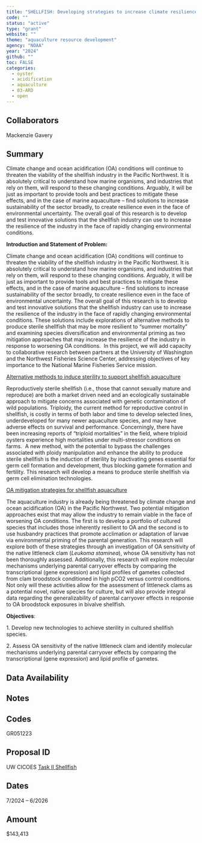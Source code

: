 ```yaml
---
title: "SHELLFISH: Developing strategies to increase climate resilience in restoration and commercial shellfish aquaculture "
code: ""
status: "active"
type: "grant"
website: ""
theme: "aquaculture resource development"
agency: "NOAA"
year: "2024"
github: ""
toc: FALSE
categories:
  - oyster
  - acidification
  - aquaculture
  - 03-ARD
  - open
---
```


## Collaborators

Mackenzie Gavery

## Summary

Climate change and ocean acidification (OA) conditions will continue to threaten the viability of the shellfish industry in the Pacific Northwest. It is absolutely critical to understand how marine organisms, and industries that rely on them, will respond to these changing conditions. Arguably, it will be just as important to provide tools and best practices to mitigate these effects, and in the case of marine aquaculture – find solutions to increase sustainability of the sector broadly, to create resilience even in the face of environmental uncertainty. The overall goal of this research is to develop and test innovative solutions that the shellfish industry can use to increase the resilience of the industry in the face of rapidly changing environmental conditions.

**Introduction and Statement of Problem:**

Climate change and ocean acidification (OA) conditions will continue to threaten the viability of the shellfish industry in the Pacific Northwest. It is absolutely critical to understand how marine organisms, and industries that rely on them, will respond to these changing conditions. Arguably, it will be just as important to provide tools and best practices to mitigate these effects, and in the case of marine aquaculture – find solutions to increase sustainability of the sector broadly, to create resilience even in the face of environmental uncertainty. The overall goal of this research is to develop and test innovative solutions that the shellfish industry can use to increase the resilience of the industry in the face of rapidly changing environmental conditions. These solutions include explorations of alternative methods to produce sterile shellfish that may be more resilient to “summer mortality” and examining species diversification and environmental priming as two mitigation approaches that may increase the resilience of the industry in response to worsening OA conditions.  In this project, we will add capacity to collaborative research between partners at the University of Washington and the Northwest Fisheries Science Center, addressing objectives of key importance to the National Marine Fisheries Service mission.

[Alternative methods to induce sterility to support shellfish aquaculture]{.underline}

Reproductively sterile shellfish (i.e., those that cannot sexually mature and reproduce) are both a market driven need and an ecologically sustainable approach to mitigate concerns associated with genetic contamination of wild populations. Triploidy, the current method for reproductive control in shellfish, is costly in terms of both labor and time to develop selected lines, underdeveloped for many newer aquaculture species, and may have adverse effects on survival and performance. Concerningly, there have been increasing reports of “triploid mortalities” in the field, where triploid oysters experience high mortalities under multi-stressor conditions on farms.  A new method, with the potential to bypass the challenges associated with ploidy manipulation and enhance the ability to produce sterile shellfish is the induction of sterility by inactivating genes essential for germ cell formation and development, thus blocking gamete formation and fertility. This research will develop a means to produce sterile shellfish via germ cell elimination technologies.

[OA mitigation strategies for shellfish aquaculture]{.underline}

The aquaculture industry is already being threatened by climate change and ocean acidification (OA) in the Pacific Northwest. Two potential mitigation approaches exist that may allow the industry to remain viable in the face of worsening OA conditions. The first is to develop a portfolio of cultured species that includes those inherently resilient to OA and the second is to use husbandry practices that promote acclimation or adaptation of larvae via environmental priming of the parental generation. This research will explore both of these strategies through an investigation of OA sensitivity of the native littleneck clam (*Leukoma staminea*), whose OA sensitivity has not been thoroughly assessed. Additionally, this research will explore molecular mechanisms underlying parental carryover effects by comparing the transcriptional (gene expression) and lipid profiles of gametes collected from clam broodstock conditioned in high pCO2 versus control conditions. Not only will these activities allow for the assessment of littleneck clams as a potential novel, native species for culture, but will also provide integral data regarding the generalizability of parental carryover effects in response to OA broodstock exposures in bivalve shellfish.

**Objectives**:

1\. Develop new technologies to achieve sterility in cultured shellfish species.

2\. Assess OA sensitivity of the native littleneck clam and identify molecular mechanisms underlying parental carryover effects by comparing the transcriptional (gene expression) and lipid profile of gametes.

## Data Availability

## Notes

::: panel-tabset
## Codes

GR051223

## Proposal ID

UW CICOES [Task II Shellfish](https://d.pr/f/Dfs0MS)

## Dates

7/2024 -- 6/2026

## Amount

\$143,413
:::
